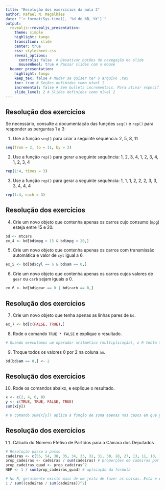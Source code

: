 ```yaml
---
title: "Resolução dos exercícios da aula 2"
author: Rafael N. Magalhães
date: "`r format(Sys.time(), '%d de %B, %Y')`"
output: 
  revealjs::revealjs_presentation:
    theme: simple
    highlight: tango
    transition: slide
    center: true
    css: stylesheet.css
    reveal_options:
      controls: false  # Desativar botões de navegação no slide
      mouseWheel: true # Passar slides com o mouse
  beamer_presentation:
    highlight: tango
    keep_tex: false # Mudar se quiser ter o arquivo .tex
    toc: true # Seções definidas como nível 1
    incremental: false # Sem bullets incrementais. Para ativar específ., usar >-
    slide_level: 2 # Slides definidos como nível 2
---
```



## Resolução dos exercícios
Se necessário, consulte a documentação das funções `seq()` e `rep()` para responder as perguntas 1 a 3:

1. Use a função `seq()` para criar a seguinte sequência: 2, 5, 8,  11
```r
seq(from = 2, to = 11, by = 3)
```

2. Use a função `rep()` para gerar a seguinte sequência: 1, 2, 3, 4, 1, 2, 3, 4, 1, 2, 3, 4
```r
rep(1:4, times = 3)
```

3. Use a função `rep()` para gerar a seguinte sequência: 1, 1, 1, 2, 2, 2, 3, 3, 3, 4, 4, 4
```r
rep(1:4, each = 3)
```


## Resolução dos exercícios
4. Crie um novo objeto que contenha apenas os carros cujo consumo (`mpg`) esteja entre 15 e 20.
```r
bd <- mtcars
ex_4 <- bd[bd$mpg > 15 & bd$mpg < 20,]
```

5. Crie um novo objeto que contenha apenas os carros com transmissão automática e valor de `cyl` igual a 6.
```r
ex_5 <- bd[bd$cyl == 6 & bd$am == 0,]
```

6. Crie um novo objeto que contenha apenas os carros cujos valores de `gear` ou `carb` sejam iguais a 0.
```r
ex_6 <- bd[bd$gear == 0 | bd$carb == 0,]
```

## Resolução dos exercícios
7. Crie um novo objeto que tenha apenas as linhas pares de `bd`.
```r
ex_7 <- bd[c(FALSE, TRUE),]
```

8. Rode o comando `TRUE * FALSE` e explique o resultado.
```r
# Quando executamos um operador aritmético (multiplicação), o R tenta transformar todas as informações em números. Assim, TRUE vira 1 e FALSE vira 0. Consequentemente, 1 * 0 = 0
```

9. Troque todos os valores 0 por 2 na coluna `am`.
```r
bd[bd$am == 0,] <- 2
```


## Resolução dos exercícios
10. Rode os comandos abaixo, e explique o resultado.
```r
x <- c(2, 4, 6, 8)
y <- c(TRUE, TRUE, FALSE, TRUE)
sum(x[y])

# O comando sum(x[y]) aplica a função de soma apenas nos casos em que y tem valor de TRUE. Note que o R não exige que você faça um teste explícito: ao usar um vetor lógico em uma função aritmética, o R já assume que você está fazendo um teste lógico.
```

## Resolução dos exercícios
11. Cálculo do Número Efetivo de Partidos para a Câmara dos Deputados

```r
# Resolução passo a passo
cadeiras <- c(55, 54, 38, 35, 34, 33, 32, 31, 30, 28, 27, 13, 11, 10, 10, 10, 8, 8, 8, 8, 7, 6, 5, 4, 3, 2, 1, 1, 1)
prop_cadeiras <- cadeiras / sum(cadeiras) # proporções de cadeiras por partido
prop_cadeiras_quad <- prop_cadeiras^2
NEP <- 1 / sum(prop_cadeiras_quad) # aplicação da fórmula

# No R, geralmente existe mais de um jeito de fazer as coisas. Esta é outra alternativa de cálculo, resolvendo a conta em apenas uma linha (mas com código mais denso)
1 / sum((cadeiras / sum(cadeiras))^2)

```

